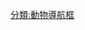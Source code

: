 {{Navbox
|name = 放射齒目
|title = [[放射齒目]]
|bodyclass = hlist
| state = {{{state|expanded}}}
| above =
* 界: [[動物界]]
* 總門: [[蛻皮動物總門]]
* 演化支: [[泛節肢動物]]
| image = [[File:20191201 Radiodonta Amplectobelua Anomalocaris Aegirocassis Lyrarapax Peytoia Laggania Hurdia.png|150px|Radiodonta]]
|group1 =[[放射齒目|放<br>射<br>齒<br>目]]
|list1 ={{Navbox|subgroup
|list1 =
* [[瓜狀肢虫属]]
* [[胡桃鉗蟲屬]]
|group2 = {{le|奇蝦亞目|Anomalocarida|奇<br>蝦<br>亞<br>目}}
|list2=
{{Navbox|subgroup
|list1 =
* {{le|副奇蝦屬|Paranomalocaris}}
* {{le|Laminacaris}}
|group2 = {{le|奇蝦科|Anomalocarididae}}
| list2 = 
* [[奇蝦|奇蝦屬]]
|group3 = {{le|抱怪蟲科|Amplectobeluidae}}
|list3 =
* {{le|抱怪蟲屬|Amplectobelua}}
* {{le|里拉琴蟲屬|Lyrarapax}}
* {{le|Ramskoeldia}}
|group4 = {{le|篩蝦科|Tamisiocarididae}}
|list4 = 
* [[篩蝦屬]]
|group5 = [[赫德蝦科]]
|list5 = 
* {{le|海神盔蝦屬|Aegirocassis}}
* {{le|Buccaspinea}}
* {{le|顯爪蝦屬|Cambroraster}}
* {{le|心蝦屬|Cordaticaris}}
* {{le|赫德蝦屬|Hurdia}}
* {{le|帕凡特蝦屬|Pahvantia}}
* {{le|皮托蝦屬|Peytoia}}
* {{le|申德漢斯蝦屬|Schinderhannes bartelsi}}
* {{le|史丹利蝦屬|Stanleycaris}}
* {{le|小熊蝦屬|Ursulinacaris}}
* {{le|鄭和蝦屬|Zhenghecaris}}
}}
}}}}
<noinclude>
{{collapsible option}}
[[分類:動物導航框]]
</noinclude>